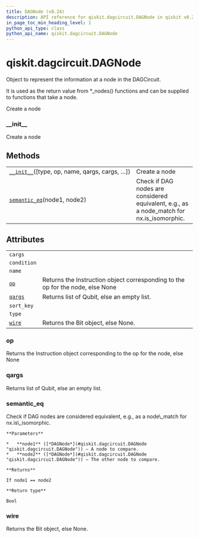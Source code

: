 ```yaml
---
title: DAGNode (v0.24)
description: API reference for qiskit.dagcircuit.DAGNode in qiskit v0.24
in_page_toc_min_heading_level: 1
python_api_type: class
python_api_name: qiskit.dagcircuit.DAGNode
---
```


<span id="qiskit-dagcircuit-dagnode" />

# qiskit.dagcircuit.DAGNode

<Class id="qiskit.dagcircuit.DAGNode" isDedicatedPage={true} github="https://github.com/qiskit/qiskit/tree/stable/0.16/qiskit/dagcircuit/dagnode.py" signature="DAGNode(type=None, op=None, name=None, qargs=None, cargs=None, condition=None, wire=None, nid=- 1)" modifiers="class">
  Object to represent the information at a node in the DAGCircuit.

  It is used as the return value from \*\_nodes() functions and can be supplied to functions that take a node.

  Create a node

  ### \_\_init\_\_

  <Function id="qiskit.dagcircuit.DAGNode.__init__" signature="__init__(type=None, op=None, name=None, qargs=None, cargs=None, condition=None, wire=None, nid=- 1)">
    Create a node
  </Function>

  ## Methods

  |                                                                                                                            |                                                                                             |
  | -------------------------------------------------------------------------------------------------------------------------- | ------------------------------------------------------------------------------------------- |
  | [`__init__`](#qiskit.dagcircuit.DAGNode.__init__ "qiskit.dagcircuit.DAGNode.__init__")(\[type, op, name, qargs, cargs, …]) | Create a node                                                                               |
  | [`semantic_eq`](#qiskit.dagcircuit.DAGNode.semantic_eq "qiskit.dagcircuit.DAGNode.semantic_eq")(node1, node2)              | Check if DAG nodes are considered equivalent, e.g., as a node\_match for nx.is\_isomorphic. |

  ## Attributes

  |                                                                               |                                                                                |
  | ----------------------------------------------------------------------------- | ------------------------------------------------------------------------------ |
  | `cargs`                                                                       |                                                                                |
  | `condition`                                                                   |                                                                                |
  | `name`                                                                        |                                                                                |
  | [`op`](#qiskit.dagcircuit.DAGNode.op "qiskit.dagcircuit.DAGNode.op")          | Returns the Instruction object corresponding to the op for the node, else None |
  | [`qargs`](#qiskit.dagcircuit.DAGNode.qargs "qiskit.dagcircuit.DAGNode.qargs") | Returns list of Qubit, else an empty list.                                     |
  | `sort_key`                                                                    |                                                                                |
  | `type`                                                                        |                                                                                |
  | [`wire`](#qiskit.dagcircuit.DAGNode.wire "qiskit.dagcircuit.DAGNode.wire")    | Returns the Bit object, else None.                                             |

  ### op

  <Attribute id="qiskit.dagcircuit.DAGNode.op">
    Returns the Instruction object corresponding to the op for the node, else None
  </Attribute>

  ### qargs

  <Attribute id="qiskit.dagcircuit.DAGNode.qargs">
    Returns list of Qubit, else an empty list.
  </Attribute>

  ### semantic\_eq

  <Function id="qiskit.dagcircuit.DAGNode.semantic_eq" signature="semantic_eq(node1, node2)" modifiers="static">
    Check if DAG nodes are considered equivalent, e.g., as a node\_match for nx.is\_isomorphic.

    **Parameters**

    *   **node1** ([*DAGNode*](#qiskit.dagcircuit.DAGNode "qiskit.dagcircuit.DAGNode")) – A node to compare.
    *   **node2** ([*DAGNode*](#qiskit.dagcircuit.DAGNode "qiskit.dagcircuit.DAGNode")) – The other node to compare.

    **Returns**

    If node1 == node2

    **Return type**

    Bool
  </Function>

  ### wire

  <Attribute id="qiskit.dagcircuit.DAGNode.wire">
    Returns the Bit object, else None.
  </Attribute>
</Class>

